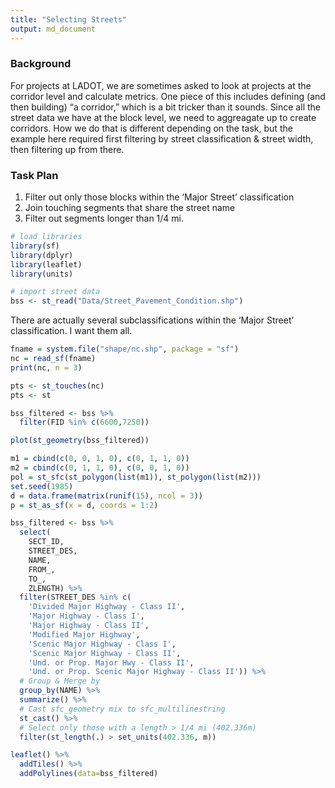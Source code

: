 ```yaml
---
title: "Selecting Streets"
output: md_document
---
```


### Background
For projects at LADOT, we are sometimes asked to look at projects at the corridor level and calculate metrics. One piece of this includes defining (and then building) "a corridor," which is a bit tricker than it sounds. Since all the street data we have at the block level, we need to aggreagate up to create corridors. How we do that is different depending on the task, but the example here required first filtering by street classification & street width, then filtering up from there.

### Task Plan

1. Filter out only those blocks within the 'Major Street' classification
2. Join touching segments that share the street name
3. Filter out segments longer than 1/4 mi.

```r
# load libraries
library(sf)
library(dplyr)
library(leaflet)
library(units)

# import street data
bss <- st_read("Data/Street_Pavement_Condition.shp")
```

There are actually several subclassifications within the 'Major Street' classification. I want them all.

```r
fname = system.file("shape/nc.shp", package = "sf")
nc = read_sf(fname)
print(nc, n = 3)
```

```r
pts <- st_touches(nc)
pts <- st
```



```r
bss_filtered <- bss %>%
  filter(FID %in% c(6600,7250))

plot(st_geometry(bss_filtered))
```
```r
m1 = cbind(c(0, 0, 1, 0), c(0, 1, 1, 0))
m2 = cbind(c(0, 1, 1, 0), c(0, 0, 1, 0))
pol = st_sfc(st_polygon(list(m1)), st_polygon(list(m2)))
set.seed(1985)
d = data.frame(matrix(runif(15), ncol = 3))
p = st_as_sf(x = d, coords = 1:2)

```


```r
bss_filtered <- bss %>%
  select(
    SECT_ID,
    STREET_DES,
    NAME,
    FROM_,
    TO_,
    ZLENGTH) %>%
  filter(STREET_DES %in% c(
    'Divided Major Highway - Class II',
    'Major Highway - Class I',
    'Major Highway - Class II',
    'Modified Major Highway',
    'Scenic Major Highway - Class I',
    'Scenic Major Highway - Class II',
    'Und. or Prop. Major Hwy - Class II',
    'Und. or Prop. Scenic Major Highway - Class II')) %>%
  # Group & Merge by 
  group_by(NAME) %>%
  summarize() %>%
  # Cast sfc_geometry mix to sfc_multilinestring
  st_cast() %>%
  # Select only those with a length > 1/4 mi (402.336m)
  filter(st_length(.) > set_units(402.336, m))

```

```r
leaflet() %>%
  addTiles() %>%
  addPolylines(data=bss_filtered)
```

